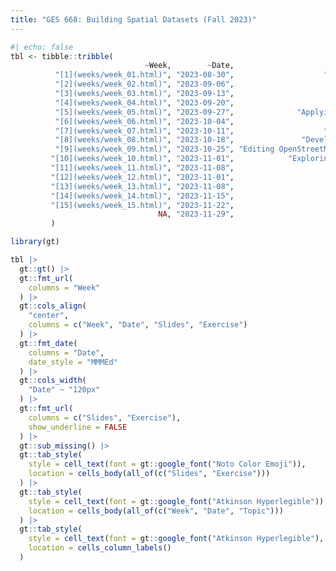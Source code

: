 ```yaml
---
title: "GES 668: Building Spatial Datasets (Fall 2023)"
---
```


```r
#| echo: false
tbl <- tibble::tribble(
                              ~Week,        ~Date,                                                                            ~Topic,                                      ~Slides,                         ~Exercise,
          "[1](weeks/week_01.html)", "2023-08-30",                    "Getting started with spatial data using sf and the tidyverse",           "[📖](slides/spatial-data.html)", "[📝](exercises/exercise_01.html)",
          "[2](weeks/week_02.html)", "2023-09-06",                                           "Visualizing spatial data with ggplot2",     "[📖](slides/data-visualization.html)", "[📝](exercises/exercise_02.html)",
          "[3](weeks/week_03.html)", "2023-09-13",                                                    "Transforming data with dplyr",    "[📖](slides/03_data-transformation.html)", "[📝](exercises/exercise_03.html)",
          "[4](weeks/week_04.html)", "2023-09-20",                                            "Transforming spatial data attributes",    "[📖](slides/03_data-transformation.html)", "[📝](exercises/exercise_04.html)",
          "[5](weeks/week_05.html)", "2023-09-27",              "Applying spatial transformations and geometric operations using sf", "[📖](slides/05_spatial-transformation.html)", "[📝](exercises/exercise_05.html)",
          "[6](weeks/week_06.html)", "2023-10-04",                                                "Tidying and joining spatial data",              "[📖](slides/06_tidy-data.html)", "[📝](exercises/exercise_06.html)",
          "[7](weeks/week_07.html)", "2023-10-11",                    "Building functions in R and literate programming with Quarto",            "[📖](slides/07_r-functions.html)", "[📝](exercises/exercise_07.html)",
          "[8](weeks/week_08.html)", "2023-10-18",               "Developing an exploratory data analysis with sf and the tidyverse",      "[📖](slides/exploratory-analysis.html)", "[📝](exercises/exercise_08.html)",
          "[9](weeks/week_09.html)", "2023-10-25", "Editing OpenStreetMap and exploring OpenStreetMap data with the osmdata package",           "[📖](slides/open-street-map.html)", "[📝](exercises/exercise_09.html)",
         "[10](weeks/week_10.html)", "2023-11-01",            "Exploring American Community Survey data with the tidycensus package",                "[📖](slides/tidycensus.html)", "[📝](exercises/exercise_10.html)",
         "[11](weeks/week_11.html)", "2023-11-08",                             "Reading and writing spatial data files and services",           "[📖](slides/spatial-data-io.html)", "[📝](exercises/exercise_11.html)",
         "[12](weeks/week_12.html)", "2023-11-01",                                          "Creating and managing spatial metadata",          "[📖](slides/spatial-metadata.html)", "[📝](exercises/exercise_12.html)",
         "[13](weeks/week_13.html)", "2023-11-08",                                            "Project check-in meetings (no class)",                                           NA,                                NA,
         "[14](weeks/week_14.html)", "2023-11-15",                                                         "Review and work session",                                           NA,                                NA,
         "[15](weeks/week_15.html)", "2023-11-22",                                                     "Final project presentations",                                           NA,                                NA,
                                 NA, "2023-11-29",                                                   "Due: Final project repository",                                           NA,                                NA
         )

library(gt)

tbl |> 
  gt::gt() |> 
  gt::fmt_url(
    columns = "Week"
  ) |> 
  gt::cols_align(
    "center",
    columns = c("Week", "Date", "Slides", "Exercise")
  ) |> 
  gt::fmt_date(
    columns = "Date",
    date_style = "MMMEd"
  ) |> 
  gt::cols_width(
    "Date" ~ "120px"
  ) |> 
  gt::fmt_url(
    columns = c("Slides", "Exercise"),
    show_underline = FALSE
  ) |> 
  gt::sub_missing() |> 
  gt::tab_style(
    style = cell_text(font = gt::google_font("Noto Color Emoji")),
    location = cells_body(all_of(c("Slides", "Exercise")))
  ) |> 
  gt::tab_style(
    style = cell_text(font = gt::google_font("Atkinson Hyperlegible")),
    location = cells_body(all_of(c("Week", "Date", "Topic")))
  ) |> 
  gt::tab_style(
    style = cell_text(font = gt::google_font("Atkinson Hyperlegible"), weight = "bold"),
    location = cells_column_labels()
  )
```

